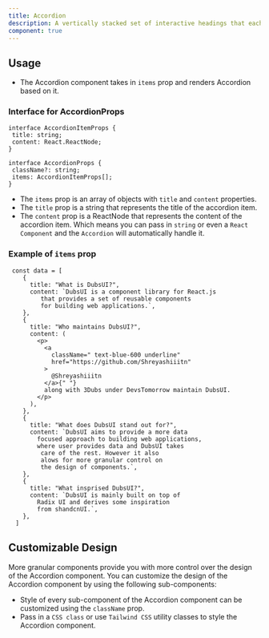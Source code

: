 ```yaml
---
title: Accordion
description: A vertically stacked set of interactive headings that each reveal an associated section of content.
component: true
---
```


<ComponentPreview
  name="accordion-demo"
  className="[&_.preview>[data-orientation=vertical]]:sm:max-w-[70%]"
  description="An accordion with items"
/>

## Usage

- The Accordion component takes in `items` prop and renders Accordion based on it.
### Interface for AccordionProps
 ```tsx
 interface AccordionItemProps {
  title: string;
  content: React.ReactNode;
}

interface AccordionProps {
  className?: string;
  items: AccordionItemProps[];
}
 ```
- The `items` prop is an array of objects with `title` and `content` properties.
- The `title` prop is a string that represents the title of the accordion item.
- The `content` prop is a ReactNode that represents the content of the accordion item. Which means you can pass in `string` or even a `React Component` and the `Accordion` will automatically handle it.

### Example of `items` prop
```tsx
 const data = [
    {
      title: "What is DubsUI?",
      content: `DubsUI is a component library for React.js
         that provides a set of reusable components 
         for building web applications.`,
    },
    {
      title: "Who maintains DubsUI?",
      content: (
        <p>
          <a
            className=" text-blue-600 underline"
            href="https://github.com/Shreyashiiitn"
          >
            @Shreyashiiitn
          </a>{" "}
          along with 3Dubs under DevsTomorrow maintain DubsUI.
        </p>
      ),
    },
    {
      title: "What does DubsUI stand out for?",
      content: `DubsUI aims to provide a more data 
        focused approach to building web applications, 
        where user provides data and DubsUI takes
         care of the rest. However it also 
         alows for more granular control on 
         the design of components.`,
    },
    {
      title: "What insprised DubsUI?",
      content: `DubsUI is mainly built on top of 
        Radix UI and derives some inspiration 
        from shandcnUI.`,
    },
  ]
```
## Customizable Design
More granular components provide you with more control over the design of the Accordion component. You can customize the design of the Accordion component by using the following sub-components:

<ComponentPreview
  name="accordion-granular"
  className="[&_.preview>[data-orientation=vertical]]:sm:max-w-[70%]"
  description="An accordion with items"
/>
- Style of every sub-component of the Accordion component can be customized using the `className` prop. 
- Pass in a `CSS class` or use `Tailwind CSS` utility classes to style the Accordion component.
